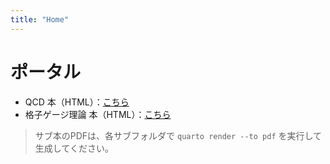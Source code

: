 ```yaml
---
title: "Home"
---
```


# ポータル

- QCD 本（HTML）：[こちら](qcd/index.qmd)
- 格子ゲージ理論 本（HTML）：[こちら](lattice/index.qmd)

> サブ本のPDFは、各サブフォルダで `quarto render --to pdf` を実行して生成してください。
